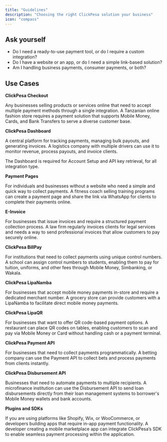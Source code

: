 ```yaml
---
title: "Guidelines"
description: "Choosing the right ClickPesa solution your business"
icon: "compass"
---
```


## **Ask yourself**

- Do I need a ready-to-use payment tool, or do I require a custom integration?
- Do I have a website or an app, or do I need a simple link-based solution?
- Am I handling business payments, consumer payments, or both?

## **Use Cases**

**ClickPesa Checkout**

Any businesses selling products or services online that need to accept multiple payment methods through a single integration. A Tanzanian online fashion store requires a payment solution that supports Mobile Money, Cards, and Bank Transfers to serve a diverse customer base.

**ClickPesa Dashboard**

A central platform for tracking payments, managing bulk payouts, and generating invoices. A logistics company with multiple drivers can use it to monitor revenue, process payouts, and invoice clients.

<Info>The Dashboard is required for Account Setup and API key retrieval, for all integration type.</Info>

**Payment Pages**

For individuals and businesses without a website who need a simple and quick way to collect payments. A fitness coach selling training programs can create a payment page and share the link via WhatsApp for clients to complete their payments online.

**E-Invoice**

For businesses that issue invoices and require a structured payment collection process. A law firm regularly invoices clients for legal services and needs a way to send professional invoices that allow customers to pay securely online.

**ClickPesa BillPay**

For institutions that need to collect payments using unique control numbers. A school can assign control numbers to students, enabling them to pay for tuition, uniforms, and other fees through Mobile Money, Simbanking, or Wakala.

**ClickPesa LipaNamba**

For businesses that accept mobile money payments in-store and require a dedicated merchant number. A grocery store can provide customers with a LipaNamba to facilitate direct mobile money payments.

**ClickPesa LipaQR**

For businesses that want to offer QR code-based payment options. A restaurant can place QR codes on tables, enabling customers to scan and pay via Mobile Money or Card without handling cash or a payment terminal.

**ClickPesa Payment API**

For businesses that need to collect payments programmatically. A betting company can use the Payment API to collect bets and process payments from clients instantly.


**ClickPesa Disbursement API**

Businesses that need to automate payments to multiple recipients. A microfinance institution can use the Disbursement API to send loan disbursements directly from their loan management systems to borrower's Mobile Money wallets and bank accounts.

**Plugins and SDKs**

If you are using platforms like Shopify, Wix, or WooCommerce, or developers building apps that require in-app payment functionality. A developer creating a mobile marketplace app can integrate ClickPesa’s SDK to enable seamless payment processing within the application.

